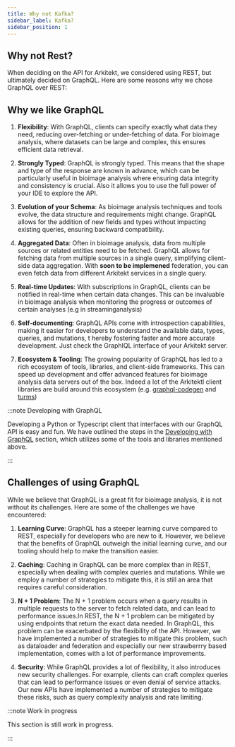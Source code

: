 ```yaml
---
title: Why not Kafka?
sidebar_label: Kafka?
sidebar_position: 1
---
```




## Why not Rest?

When deciding on the API for Arkitekt, we considered using REST, but ultimately decided on GraphQL. Here are some reasons why we chose GraphQL over REST:


## Why we like GraphQL

1. **Flexibility**: With GraphQL, clients can specify exactly what data they need, reducing over-fetching or under-fetching of data.
   For bioimage analysis, where datasets can be large and complex, this ensures efficient data retrieval.

2. **Strongly Typed**: GraphQL is strongly typed. This means that the shape and type of the response are known in advance,
   which can be particularly useful in bioimage analysis where ensuring data integrity and consistency is crucial. Also it allows you
   to use the full power of your IDE to explore the API.

3. **Evolution of your Schema**: As bioimage analysis techniques and tools evolve, the data structure and requirements might change.
   GraphQL allows for the addition of new fields and types without impacting existing queries, ensuring backward compatibility.

4. **Aggregated Data**: Often in bioimage analysis, data from multiple sources or related entities need to be fetched.
   GraphQL allows for fetching data from multiple sources in a single query, simplifying client-side data aggregation. With
   **soon to be implemened** federation, you can even fetch data from different Arkitekt services in a single query.

5. **Real-time Updates**: With subscriptions in GraphQL, clients can be notified in real-time when certain data changes.
   This can be invaluable in bioimage analysis when monitoring the progress or outcomes of certain analyses (e.g in streaminganalysis)

6. **Self-documenting**: GraphQL APIs come with introspection capabilities, making it easier for developers to understand the available data, types, queries, and mutations, t
   hereby fostering faster and more accurate development. Just check the GraphIQL interface of your Arkitekt server.

7. **Ecosystem & Tooling**: The growing popularity of GraphQL has led to a rich ecosystem of tools, libraries, and client-side frameworks.
   This can speed up development and offer advanced features for bioimage analysis data servers out of the box. Indeed a lot of the Arkitektl
   client libraries are build around this ecosystem (e.g. [graphql-codegen](https://the-guild.dev/graphql/codegen) and [turms](https://github.com/jhnnsrs/turms))


:::note Developing with GraphQL

Developing a Python or Typescript client that interfaces with our GraphQL API is easy and fun. We have outlined the steps in the [Developing with GraphQL](/docs/developer/helpers/developing-with-graphql) section,
which utilizes some of the tools and libraries mentioned above.

:::


## Challenges of using GraphQL

While we believe that GraphQL is a great fit for bioimage analysis, it is not without its challenges. Here are some of the challenges we have encountered:

1. **Learning Curve**: GraphQL has a steeper learning curve compared to REST, especially for developers who are new to it. However, we believe that the benefits of GraphQL outweigh the initial learning curve,
and our tooling should help to make the transition easier.

2. **Caching**: Caching in GraphQL can be more complex than in REST, especially when dealing with complex queries and mutations. While we employ a number of strategies to mitigate this, it is still an area that requires careful consideration.

3. **N + 1 Problem**: The N + 1 problem occurs when a query results in multiple requests to the server to fetch related data, and can lead to performance issues.In REST, the N + 1 problem can be mitigated by using endpoints that return the exact data needed. In GraphQL, this problem can be exacerbated by the flexibility of the API. 
However, we have implemented a number of strategies to mitigate this problem, such as dataloader and federation and especially our new strawberrry based implementation, comes with a lot of performance improvements.

4. **Security**: While GraphQL provides a lot of flexibility, it also introduces new security challenges. For example, clients can craft complex queries that can lead to performance issues or even denial of service attacks. Our new APIs
have implemented a number of strategies to mitigate these risks, such as query complexity analysis and rate limiting.




:::note Work in progress

This section is still work in progress.

:::

